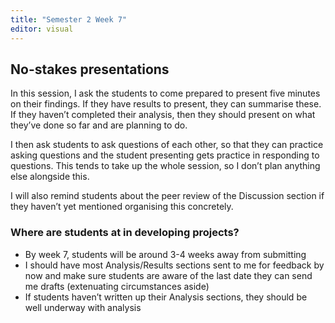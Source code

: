 ```yaml
---
title: "Semester 2 Week 7"
editor: visual
---
```


## No-stakes presentations

In this session, I ask the students to come prepared to present five minutes on their findings. If they have results to present, they can summarise these. If they haven't completed their analysis, then they should present on what they've done so far and are planning to do.

I then ask students to ask questions of each other, so that they can practice asking questions and the student presenting gets practice in responding to questions. This tends to take up the whole session, so I don't plan anything else alongside this.

I will also remind students about the peer review of the Discussion section if they haven't yet mentioned organising this concretely. 

### Where are students at in developing projects?

-   By week 7, students will be around 3-4 weeks away from submitting
-   I should have most Analysis/Results sections sent to me for feedback by now and make sure students are aware of the last date they can send me drafts (extenuating circumstances aside)
-   If students haven't written up their Analysis sections, they should be well underway with analysis
